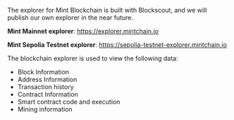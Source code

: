 The explorer for Mint Blockchain is built with Blockscout, and we will publish our own explorer in the near future.

<b>Mint Mainnet explorer</b>: https://explorer.mintchain.io

<b>Mint Sepolia Testnet explorer</b>: https://sepolia-testnet-explorer.mintchain.io

The blockchain explorer is used to view the following data:

* Block Information
* Address Information
* Transaction history
* Contract Information
* Smart contract code and execution
* Mining information